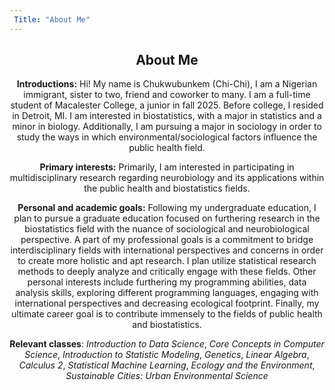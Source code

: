 ```yaml
---
 Title: "About Me"
---
```


<center> 

## About Me 

**Introductions:** Hi! My name is Chukwubunkem (Chi-Chi), I am a Nigerian immigrant, sister to two, friend and coworker to many. I am a full-time student of Macalester College, a junior in fall 2025. Before college, I resided in Detroit, MI. I am interested in biostatistics, with a major in statistics and a minor in biology. Additionally, I am pursuing a major in sociology in order to study the ways in which environmental/sociological factors influence the public health field. 

**Primary interests:** Primarily, I am interested in participating in multidisciplinary research regarding neurobiology and its applications within the public health and biostatistics fields. 

**Personal and academic goals:** Following my undergraduate education, I plan to pursue a graduate education focused on furthering research in the biostatistics field with the nuance of sociological and neurobiological perspective. A part of my professional goals is a commitment to bridge interdisciplinary fields with international perspectives and concerns in order to create more holistic and apt research.  I plan utilize statistical research methods to deeply analyze and critically engage with these fields. Other personal interests include furthering my programming abilities, data analysis skills, exploring different programming languages, engaging with international perspectives and decreasing ecological footprint. Finally, my ultimate career goal is to contribute immensely to the fields of public health and biostatistics.


**Relevant classes**: *Introduction to Data Science*, *Core Concepts in Computer Science*, *Introduction to Statistic Modeling*, *Genetics*, *Linear Algebra*, *Calculus 2*, *Statistical Machine Learning*, *Ecology and the Environment*, *Sustainable Cities: Urban Environmental Science*
